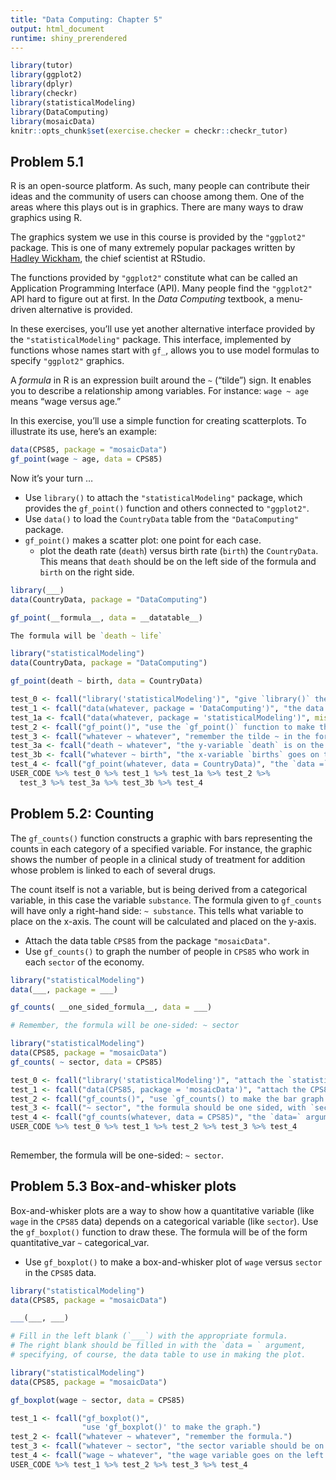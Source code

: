 ```yaml
---
title: "Data Computing: Chapter 5"
output: html_document
runtime: shiny_prerendered
---
```


```r
library(tutor)
library(ggplot2)
library(dplyr)
library(checkr)
library(statisticalModeling)
library(DataComputing)
library(mosaicData)
knitr::opts_chunk$set(exercise.checker = checkr::checkr_tutor)
```

## Problem 5.1

R is an open-source platform. As such, many people can contribute their ideas and the community of users can choose among them. One of the areas where this plays out is in graphics. There are many ways to draw graphics using R.

The graphics system we use in this course is provided by the `"ggplot2"` package. This is one of many extremely popular packages written by [Hadley Wickham](https://en.wikipedia.org/wiki/Hadley_Wickham), the chief scientist at RStudio.

The functions provided by `"ggplot2"` constitute what can be called an Application Programming Interface (API). Many people find the `"ggplot2"` API hard to figure out at first. In the *Data Computing* textbook, a menu-driven alternative is provided.

In these exercises, you'll use yet another alternative interface provided by the `"statisticalModeling"` package. This interface, implemented by functions whose names start with `gf_`, allows you to use model formulas to specify `"ggplot2"` graphics.

A *formula* in R is an expression built around the `~` ("tilde") sign. It enables you to describe a relationship among variables. For instance: `wage ~ age` means "wage versus age."

In this exercise, you'll use a simple function for creating scatterplots. To illustrate its use, here's an example:
```r
data(CPS85, package = "mosaicData")
gf_point(wage ~ age, data = CPS85)
```

Now it's your turn ...

- Use `library()` to attach the `"statisticalModeling"` package, which provides the `gf_point()` function and others connected to `"ggplot2"`.
- Use `data()` to load the `CountryData` table from the `"DataComputing"` package.
- `gf_point()` makes a scatter plot: one point for each case.
    - plot the death rate (`death`) versus birth rate (`birth`) the `CountryData`. This means that `death` should be on the left side of the formula and `birth` on the right side.

```r
library(___)
data(CountryData, package = "DataComputing")

gf_point(__formula__, data = __datatable__)
```

```r
The formula will be `death ~ life`
```

```r
library("statisticalModeling")
data(CountryData, package = "DataComputing")

gf_point(death ~ birth, data = CountryData)
```

```r
test_0 <- fcall("library('statisticalModeling')", "give `library()` the name of the package to be loaded, putting the name in quotes.")
test_1 <- fcall("data(whatever, package = 'DataComputing')", "the data table is provided by the `DataComputing` package.")
test_1a <- fcall("data(whatever, package = 'statisticalModeling')", mistake = TRUE, "the CountryData data table is provided by the `DataComputing` package, not `statisticalModeling`.")
test_2 <- fcall("gf_point()", "use the `gf_point()` function to make the scatter plot.")
test_3 <- fcall("whatever ~ whatever", "remember the tilde ~ in the formula")
test_3a <- fcall("death ~ whatever", "the y-variable `death` is on the left side of the tilde")
test_3b <- fcall("whatever ~ birth", "the x-variable `births` goes on the right side of the tilde")
test_4 <- fcall("gf_point(whatever, data = CountryData)", "the `data =` argument should be given the datatable `CountryData`.")
USER_CODE %>% test_0 %>% test_1 %>% test_1a %>% test_2 %>% 
  test_3 %>% test_3a %>% test_3b %>% test_4
```                
                
## Problem 5.2: Counting

The `gf_counts()` function constructs a graphic with bars representing the counts in each category of a specified variable. For instance, the graphic shows the number of people in a clinical study of treatment for addition whose problem is linked to each of several drugs.

The count itself is not a variable, but is being derived from a categorical variable, in this case the variable `substance`. The formula given to `gf_counts` will have only a right-hand side: `~ substance`. This tells what variable to place on the x-axis. The count will be calculated and placed on the y-axis.

- Attach the data table `CPS85` from the package `"mosaicData"`.
- Use `gf_counts()` to graph the number of people in `CPS85` who work in each `sector` of the economy.


```r
library("statisticalModeling")
data(___, package = ___)

gf_counts( __one_sided_formula__, data = ___)
```

```r
# Remember, the formula will be one-sided: ~ sector
```

```r
library("statisticalModeling")
data(CPS85, package = "mosaicData")
gf_counts( ~ sector, data = CPS85)
```

```r
test_0 <- fcall("library('statisticalModeling')", "attach the `statisticalModeling` package with `library()`.")
test_1 <- fcall("data(CPS85, package = 'mosaicData')", "attach the CPS85 data from the `mosaicData` package.")
test_2 <- fcall("gf_counts()", "use `gf_counts() to make the bar graph.")
test_3 <- fcall("~ sector", "the formula should be one sided, with `sector` to the right of the tilde.")
test_4 <- fcall("gf_counts(whatever, data = CPS85)", "the `data=` argument to `gf_counts()` should be set to the data table `CPS85`.")
USER_CODE %>% test_0 %>% test_1 %>% test_2 %>% test_3 %>% test_4
                
```

Remember, the formula will be one-sided: `~ sector`.

## Problem 5.3 Box-and-whisker plots

Box-and-whisker plots are a way to show how a quantitative variable (like `wage` in the `CPS85` data) depends on a categorical variable (like `sector`). Use the `gf_boxplot()` function to draw these. The formula will be of the form quantitative_var `~` categorical_var.

- Use `gf_boxplot()` to make a box-and-whisker plot of `wage` versus `sector` in the `CPS85` data.

```r
library("statisticalModeling")
data(CPS85, package = "mosaicData")

___(___, ___)
```

```r
# Fill in the left blank (`___`) with the appropriate formula. 
# The right blank should be filled in with the `data = ` argument, 
# specifying, of course, the data table to use in making the plot.
```

```r
library("statisticalModeling")
data(CPS85, package = "mosaicData")

gf_boxplot(wage ~ sector, data = CPS85)
```


```r
test_1 <- fcall("gf_boxplot()", 
                "use 'gf_boxplot()' to make the graph.")
test_2 <- fcall("whatever ~ whatever", "remember the formula.")
test_3 <- fcall("whatever ~ sector", "the sector variable should be on the right side of the tilde.")
test_4 <- fcall("wage ~ whatever", "the wage variable goes on the left side of the formula.")
USER_CODE %>% test_1 %>% test_2 %>% test_3 %>% test_4

```



